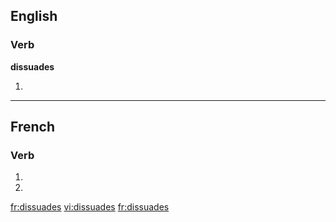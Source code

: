 ==English==

===Verb===
'''dissuades'''

# {{third-person singular of|[[dissuade]]}}

{{see|dissuadés}}

----

==French==

===Verb===
{{fr-verb-form}}

# {{form of|[[second-person|Second-person]] [[singular]] [[present indicative]]|dissuader|lang=French}}
# {{form of|Second-person singular [[present subjunctive]]|dissuader |lang=French}}

[[fr:dissuades]]
[[vi:dissuades]]
[[fr:dissuades]]